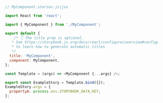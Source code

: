 ```js
// MyComponent.stories.js|jsx

import React from 'react';

import { MyComponent } from './MyComponent';

export default {
    /* 👇 The title prop is optional.
   * See https://storybook.js.org/docs/react/configure/overview#configure-story-loading
   * to learn how to generate automatic titles
   */
  title: 'MyComponent',
  component: MyComponent,
};

const Template = (args) => <MyComponent {...args} />;

export const ExampleStory = Template.bind({});
ExampleStory.args = {
  propertyA: process.env.STORYBOOK_DATA_KEY,
};
```